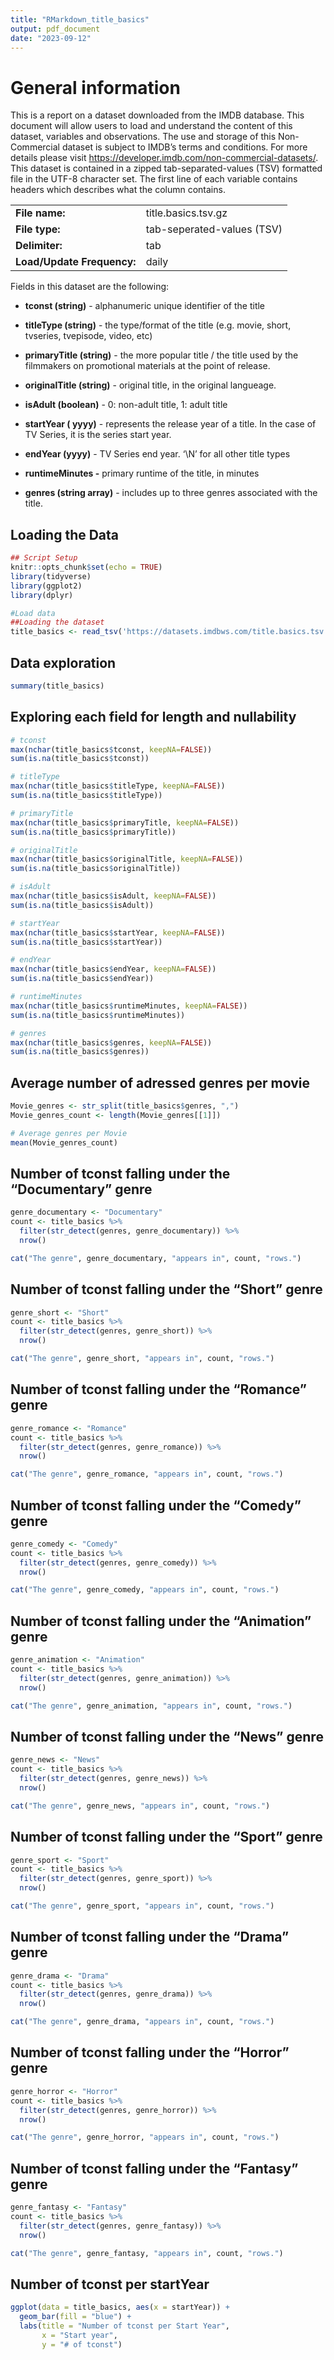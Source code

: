 ```yaml
---
title: "RMarkdown_title_basics"
output: pdf_document
date: "2023-09-12"
---
```


# General information

This is a report on a dataset downloaded from the IMDB database. This document will allow users to load and understand the content of this dataset, variables and observations. The use and storage of this Non-Commercial dataset is subject to IMDB's terms and conditions. For more details please visit <https://developer.imdb.com/non-commercial-datasets/>. This dataset is contained in a zipped tab-separated-values (TSV) formatted file in the UTF-8 character set. The first line of each variable contains headers which describes what the column contains.

|                            |                            |
|----------------------------|----------------------------|
| **File name:**             | title.basics.tsv.gz        |
| **File type:**             | tab-seperated-values (TSV) |
| **Delimiter:**             | tab                        |
| **Load/Update Frequency:** | daily                      |

Fields in this dataset are the following:

-   **tconst (string)** - alphanumeric unique identifier of the title

-   **titleType (string)** - the type/format of the title (e.g. movie, short, tvseries, tvepisode, video, etc)

-   **primaryTitle (string)** - the more popular title / the title used by the filmmakers on promotional materials at the point of release.

-   **originalTitle (string)** - original title, in the original langueage.

-   **isAdult (boolean)** - 0: non-adult title, 1: adult title

-   **startYear ( yyyy)** - represents the release year of a title. In the case of TV Series, it is the series start year.

-   **endYear (yyyy)** - TV Series end year. '\\N' for all other title types

-   **runtimeMinutes -** primary runtime of the title, in minutes

-   **genres (string array)** - includes up to three genres associated with the title.

## Loading the Data

```r
## Script Setup
knitr::opts_chunk$set(echo = TRUE)
library(tidyverse)
library(ggplot2)
library(dplyr)
```

```r
#Load data
##Loading the dataset
title_basics <- read_tsv('https://datasets.imdbws.com/title.basics.tsv.gz', n_max=Inf)

```

## Data exploration

```r
summary(title_basics)

```

## Exploring each field for length and nullability

```r
# tconst
max(nchar(title_basics$tconst, keepNA=FALSE))
sum(is.na(title_basics$tconst))

# titleType
max(nchar(title_basics$titleType, keepNA=FALSE))
sum(is.na(title_basics$titleType))

# primaryTitle
max(nchar(title_basics$primaryTitle, keepNA=FALSE))
sum(is.na(title_basics$primaryTitle))

# originalTitle
max(nchar(title_basics$originalTitle, keepNA=FALSE))
sum(is.na(title_basics$originalTitle))

# isAdult
max(nchar(title_basics$isAdult, keepNA=FALSE))
sum(is.na(title_basics$isAdult))

# startYear
max(nchar(title_basics$startYear, keepNA=FALSE))
sum(is.na(title_basics$startYear))

# endYear
max(nchar(title_basics$endYear, keepNA=FALSE))
sum(is.na(title_basics$endYear))

# runtimeMinutes
max(nchar(title_basics$runtimeMinutes, keepNA=FALSE))
sum(is.na(title_basics$runtimeMinutes))

# genres
max(nchar(title_basics$genres, keepNA=FALSE))
sum(is.na(title_basics$genres))
```

## Average number of adressed genres per movie

```r
Movie_genres <- str_split(title_basics$genres, ",")
Movie_genres_count <- length(Movie_genres[[1]])

# Average genres per Movie
mean(Movie_genres_count)
```

## Number of tconst falling under the "Documentary" genre

```r
genre_documentary <- "Documentary"
count <- title_basics %>%
  filter(str_detect(genres, genre_documentary)) %>%
  nrow()

cat("The genre", genre_documentary, "appears in", count, "rows.")
```

## Number of tconst falling under the "Short" genre

```r
genre_short <- "Short"
count <- title_basics %>%
  filter(str_detect(genres, genre_short)) %>%
  nrow()

cat("The genre", genre_short, "appears in", count, "rows.")
```

## Number of tconst falling under the "Romance" genre

```r
genre_romance <- "Romance"
count <- title_basics %>%
  filter(str_detect(genres, genre_romance)) %>%
  nrow()

cat("The genre", genre_romance, "appears in", count, "rows.")
```

## Number of tconst falling under the "Comedy" genre

```r
genre_comedy <- "Comedy"
count <- title_basics %>%
  filter(str_detect(genres, genre_comedy)) %>%
  nrow()

cat("The genre", genre_comedy, "appears in", count, "rows.")
```

## Number of tconst falling under the "Animation" genre

```r
genre_animation <- "Animation"
count <- title_basics %>%
  filter(str_detect(genres, genre_animation)) %>%
  nrow()

cat("The genre", genre_animation, "appears in", count, "rows.")
```

## Number of tconst falling under the "News" genre

```r
genre_news <- "News"
count <- title_basics %>%
  filter(str_detect(genres, genre_news)) %>%
  nrow()

cat("The genre", genre_news, "appears in", count, "rows.")
```

## Number of tconst falling under the "Sport" genre

```r
genre_sport <- "Sport"
count <- title_basics %>%
  filter(str_detect(genres, genre_sport)) %>%
  nrow()

cat("The genre", genre_sport, "appears in", count, "rows.")
```

## Number of tconst falling under the "Drama" genre

```r
genre_drama <- "Drama"
count <- title_basics %>%
  filter(str_detect(genres, genre_drama)) %>%
  nrow()

cat("The genre", genre_drama, "appears in", count, "rows.")
```

## Number of tconst falling under the "Horror" genre

```r
genre_horror <- "Horror"
count <- title_basics %>%
  filter(str_detect(genres, genre_horror)) %>%
  nrow()

cat("The genre", genre_horror, "appears in", count, "rows.")
```

## Number of tconst falling under the "Fantasy" genre

```r
genre_fantasy <- "Fantasy"
count <- title_basics %>%
  filter(str_detect(genres, genre_fantasy)) %>%
  nrow()

cat("The genre", genre_fantasy, "appears in", count, "rows.")
```

## Number of tconst per startYear

```r
ggplot(data = title_basics, aes(x = startYear)) +
  geom_bar(fill = "blue") +
  labs(title = "Number of tconst per Start Year",
       x = "Start year",
       y = "# of tconst")
```
